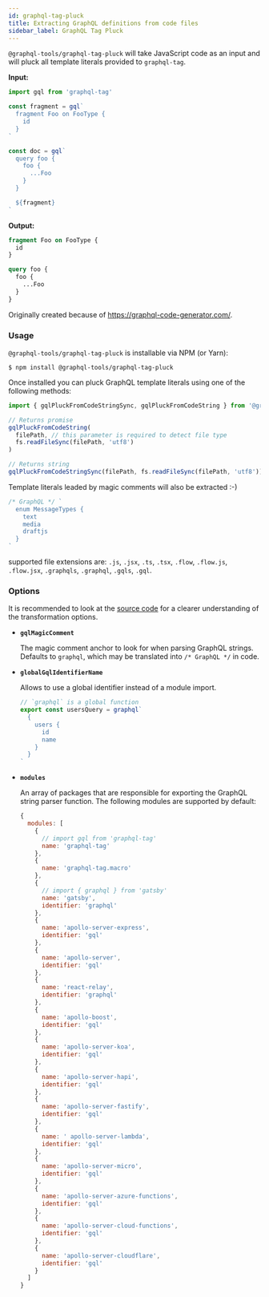 ```yaml
---
id: graphql-tag-pluck
title: Extracting GraphQL definitions from code files
sidebar_label: GraphQL Tag Pluck
---
```


`@graphql-tools/graphql-tag-pluck` will take JavaScript code as an input and will pluck all template literals provided to `graphql-tag`.

**Input:**

```js
import gql from 'graphql-tag'

const fragment = gql`
  fragment Foo on FooType {
    id
  }
`

const doc = gql`
  query foo {
    foo {
      ...Foo
    }
  }

  ${fragment}
`
```

**Output:**

```graphql
fragment Foo on FooType {
  id
}

query foo {
  foo {
    ...Foo
  }
}
```

Originally created because of https://graphql-code-generator.com/.

### Usage

`@graphql-tools/graphql-tag-pluck` is installable via NPM (or Yarn):

    $ npm install @graphql-tools/graphql-tag-pluck

Once installed you can pluck GraphQL template literals using one of the following methods:

```js
import { gqlPluckFromCodeStringSync, gqlPluckFromCodeString } from '@graphql-tools/graphql-tag-pluck'

// Returns promise
gqlPluckFromCodeString(
  filePath, // this parameter is required to detect file type
  fs.readFileSync(filePath, 'utf8')
)

// Returns string
gqlPluckFromCodeStringSync(filePath, fs.readFileSync(filePath, 'utf8'))
```

Template literals leaded by magic comments will also be extracted :-)

```js
/* GraphQL */ `
  enum MessageTypes {
    text
    media
    draftjs
  }
`
```

supported file extensions are: `.js`, `.jsx`, `.ts`, `.tsx`, `.flow`, `.flow.js`, `.flow.jsx`, `.graphqls`, `.graphql`, `.gqls`, `.gql`.

### Options

It is recommended to look at the [source code](https://github.com/ardatan/graphql-tools/blob/master/packages/graphql-tag-pluck/src/visitor.ts) for a clearer understanding of the transformation options.

- **`gqlMagicComment`**

  The magic comment anchor to look for when parsing GraphQL strings. Defaults to `graphql`, which may be translated into `/* GraphQL */` in code.

- **`globalGqlIdentifierName`**

  Allows to use a global identifier instead of a module import.

  ```js
  // `graphql` is a global function
  export const usersQuery = graphql`
    {
      users {
        id
        name
      }
    }
  `
  ```

- **`modules`**

  An array of packages that are responsible for exporting the GraphQL string parser function. The following modules are supported by default:

  ```js
  {
    modules: [
      {
        // import gql from 'graphql-tag'
        name: 'graphql-tag'
      },
      {
        name: 'graphql-tag.macro'
      },
      {
        // import { graphql } from 'gatsby'
        name: 'gatsby',
        identifier: 'graphql'
      },
      {
        name: 'apollo-server-express',
        identifier: 'gql'
      },
      {
        name: 'apollo-server',
        identifier: 'gql'
      },
      {
        name: 'react-relay',
        identifier: 'graphql'
      },
      {
        name: 'apollo-boost',
        identifier: 'gql'
      },
      {
        name: 'apollo-server-koa',
        identifier: 'gql'
      },
      {
        name: 'apollo-server-hapi',
        identifier: 'gql'
      },
      {
        name: 'apollo-server-fastify',
        identifier: 'gql'
      },
      {
        name: ' apollo-server-lambda',
        identifier: 'gql'
      },
      {
        name: 'apollo-server-micro',
        identifier: 'gql'
      },
      {
        name: 'apollo-server-azure-functions',
        identifier: 'gql'
      },
      {
        name: 'apollo-server-cloud-functions',
        identifier: 'gql'
      },
      {
        name: 'apollo-server-cloudflare',
        identifier: 'gql'
      }
    ]
  }
  ```
